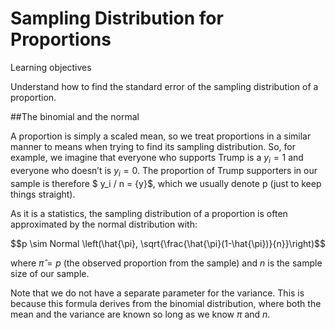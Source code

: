 
# Sampling Distribution for Proportions

Learning objectives

Understand how to find the standard error of the sampling distribution of a proportion.

##The binomial and the normal

A proportion is simply a scaled mean, so we treat proportions in a similar manner to means when trying to find its sampling distribution. So, for example, we imagine that everyone who supports Trump is a $y_i=1$ and everyone who doesn't is $y_i=0$. The proportion of Trump supporters in our sample is therefore $ \sum y_i / n = \bar{y}$, which we usually denote p (just to keep things straight).

 As it is a statistics, the sampling distribution of a proportion is often approximated by the normal distribution with:

$$p \sim Normal \left(\hat{\pi}, \sqrt{\frac{\hat{\pi}(1-\hat{\pi})}{n}}\right)$$

where $\hat{\pi}=p$ (the observed proportion from the sample) and  $n$ is the sample size of our sample.

Note that we do not have a separate parameter for the variance. This is because this formula derives from the binomial distribution, where both the mean and the variance are known so long as we know $\pi$ and $n$.

 